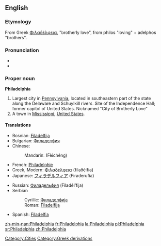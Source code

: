 ==English==
{{wikipedia|Philadelphia, Pennsylvania}}

===Etymology===
From Greek [[Φιλαδέλφεια]], "brotherly love", from philos "loving" + adelphos "brothers".

===Pronunciation===
*{{audio|en-uk-Philadelphia.ogg|Audio (UK)}}
*{{audio|en-us-Philadelphia.ogg|Audio (US)}}

===Proper noun===
'''Philadelphia'''

# Largest city in [[Pennsylvania]], located in southeastern part of the state along the Delaware and Schuylkill rivers. Site of the Independence Hall; former capitol of United States. Nicknamed "City of Brotherly Love"
# A town in [[Mississippi]], [[United States]].

====Translations====
{{top}}
*Bosnian: [[Filadelfija#Bosnian|Filadelfija]] {{f}}
*Bulgarian: [[Филаделфия]] {{f}}
*Chinese:
*:Mandarin: {{zh-ts|費城|费城}} (Fèichéng)
*French: [[Philadelphie]]
*Greek, Modern: [[Φιλαδέλφεια]] (filaðélfia) {{f}}
*Japanese: [[フィラデルフィア]] (Firaderufia)
{{mid}}
*Russian: [[Филадельфия]] (Filadél’fija) {{f}}
*Serbian
*:Cyrillic: [[Филаделфија#Serbian|Филаделфија]] {{f}}
*:Roman: [[Filadelfija#Serbian|Filadelfija]] {{f}}
*Spanish: [[Filadelfia]] {{f}}
{{bottom}}

[[Category:Cities]]
[[Category:Greek derivations]]

[[zh-min-nan:Philadelphia]]
[[fr:Philadelphia]]
[[la:Philadelphia]]
[[pl:Philadelphia]]
[[sr:Philadelphia]]
[[zh:Philadelphia]]